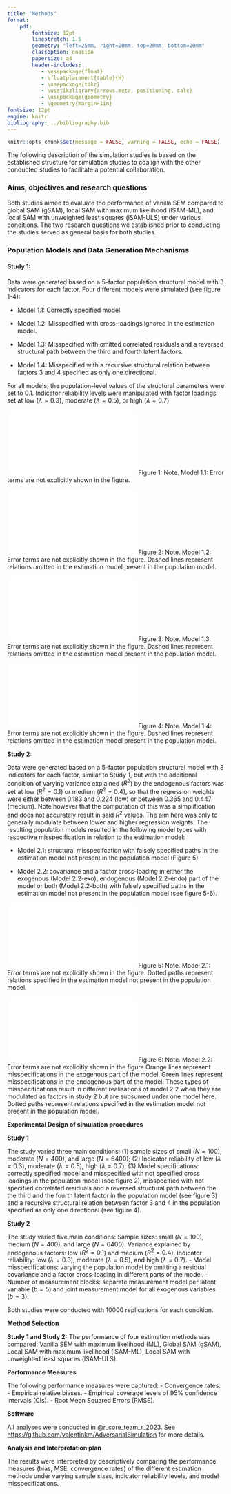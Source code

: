 ```yaml
---
title: "Methods"
format:
    pdf:
        fontsize: 12pt
        linestretch: 1.5
        geometry: "left=25mm, right=20mm, top=20mm, bottom=20mm"
        classoption: oneside
        papersize: a4
        header-includes:
           - \usepackage{float}
           - \floatplacement{table}{H}
           - \usepackage{tikz}
           - \usetikzlibrary{arrows.meta, positioning, calc}
           - \usepackage{geometry}
           - \geometry{margin=1in}
fontsize: 12pt
engine: knitr
bibliography: ../bibliography.bib
---
```


```r
knitr::opts_chunk$set(message = FALSE, warning = FALSE, echo = FALSE)
```

The following description of the simulation studies is based on the established structure for simulation studies to coalign with the other conducted studies to facilitate a potential collaboration.

### Aims, objectives and research questions

Both studies aimed to evaluate the performance of vanilla SEM compared to global SAM (gSAM), local SAM with maximum likelihood (lSAM-ML), and local SAM with unweighted least squares (lSAM-ULS) under various conditions. The two research questions we established prior to conducting the studies served as general basis for both studies.

### Population Models and Data Generation Mechanisms

#### Study 1:

Data were generated based on a 5-factor population structural model with 3 indicators for each factor. Four different models were simulated (see figure 1-4):

-   Model 1.1: Correctly specified model.

-   Model 1.2: Misspecified with cross-loadings ignored in the estimation model.

-   Model 1.3: Misspecified with omitted correlated residuals and a reversed structural path between the third and fourth latent factors.

-   Model 1.4: Misspecified with a recursive structural relation between factors 3 and 4 specified as only one directional.

For all models, the population-level values of the structural parameters were set to 0.1. Indicator reliability levels were manipulated with factor loadings set at low ($\lambda = 0.3$), moderate ($\lambda = 0.5$), or high ($\lambda = 0.7$).

::: {layout="[[40,-20,40],[40,-20,40]]"}
![Model 1.1](figures/model1_1.tex){#fig-model1} Figure 1: Note. Model 1.1: Error terms are not explicitly shown in the figure.

![Model 1.2](figures/model1_2.tex){#fig-model2} Figure 2: Note. Model 1.2: Error terms are not explicitly shown in the figure. Dashed lines represent relations omitted in the estimation model present in the population model.

![Model 1.3](figures/model1_3.tex){#fig-model3} Figure 3: Note. Model 1.3: Error terms are not explicitly shown in the figure. Dashed lines represent relations omitted in the estimation model present in the population model.

![Model 1.4](figures/model1_4.tex){#fig-model4} Figure 4: Note. Model 1.4: Error terms are not explicitly shown in the figure. Dashed lines represent relations omitted in the estimation model present in the population model.
:::

**Study 2:**

Data were generated based on a 5-factor population structural model with 3 indicators for each factor, similar to Study 1, but with the additional condition of varying variance explained ($R^2$) by the endogenous factors was set at low ($R^2 = 0.1$) or medium ($R^2 = 0.4$), so that the regression weights were either between 0.183 and 0.224 (low) or between 0.365 and 0.447 (medium). Note however that the computation of this was a simplification and does not accurately result in said $R^2$ values. The aim here was only to generally modulate between lower and higher regression weights. The resulting population models resulted in the following model types with respective misspecification in relation to the estimation model:

-   Model 2.1: structural misspecifcation with falsely specified paths in the estimation model not present in the population model (Figure 5)

-   Model 2.2: covariance and a factor cross-loading in either the exogenous (Model 2.2-exo), endogenous (Model 2.2-endo) part of the model or both (Model 2.2-both) with falsely specified paths in the estimation model not present in the population model (see figure 5-6).

::: {layout="[[40,-20,40], [100]]"}
![Model 2.1](figures/model2_1.tex) Figure 5: Note. Model 2.1: Error terms are not explicitly shown in the figure. Dotted paths represent relations specified in the estimation model not present in the population model.

![Model 2.2](figures/model2_2.tex) Figure 6: Note. Model 2.2: Error terms are not explicitly shown in the figure Orange lines represent misspecifications in the exogenous part of the model. Green lines represent misspecifications in the endogenous part of the model. These types of misspecifications result in different realisations of model 2.2 when they are modulated as factors in study 2 but are subsumed under one model here. Dotted paths represent relations specified in the estimation model not present in the population model.
:::

**Experimental Design of simulation procedures**

**Study 1**

The study varied three main conditions: (1) sample sizes of small ($N = 100$), moderate ($N = 400$), and large ($N = 6400$); (2) Indicator reliability of low ($\lambda = 0.3$), moderate ($\lambda = 0.5$), high ($\lambda = 0.7$); (3) Model specifications: correctly specified model and misspecified with not specified cross loadings in the population model (see figure 2), misspecified with not specified correlated residuals and a reversed structural path between the the third and the fourth latent factor in the population model (see figure 3) and a recursive structural relation between factor 3 and 4 in the population specified as only one directional (see figure 4). \newpage

**Study 2**

The study varied five main conditions: Sample sizes: small ($N = 100$), medium ($N = 400$), and large ($N = 6400$). Variance explained by endogenous factors: low ($R^2 = 0.1$) and medium ($R^2 = 0.4$). Indicator reliability: low ($\lambda = 0.3$), moderate ($\lambda = 0.5$), and high ($\lambda = 0.7$). - Model misspecifications: varying the population model by omitting a residual covariance and a factor cross-loading in different parts of the model. - Number of measurement blocks: separate measurement model per latent variable ($b = 5$) and joint measurement model for all exogenous variables ($b = 3$).

Both studies were conducted with 10000 replications for each condition.

**Method Selection**

**Study 1 and Study 2:** The performance of four estimation methods was compared: Vanilla SEM with maximum likelihood (ML), Global SAM (gSAM), Local SAM with maximum likelihood (lSAM-ML), Local SAM with unweighted least squares (lSAM-ULS).

**Performance Measures**

The following performance measures were captured: - Convergence rates. - Empirical relative biases. - Empirical coverage levels of 95% confidence intervals (CIs). - Root Mean Squared Errors (RMSE).

**Software**

All analyses were conducted in @r_core_team_r_2023. See <https://github.com/valentinkm/AdversarialSimulation> for more details.

**Analysis and Interpretation plan**

The results were interpreted by descriptively comparing the performance measures (bias, MSE, convergence rates) of the different estimation methods under varying sample sizes, indicator reliability levels, and model misspecifications.